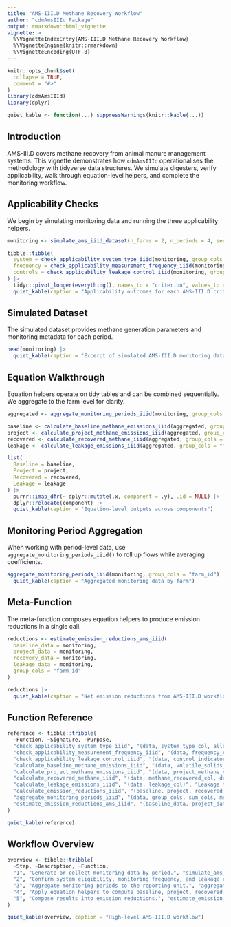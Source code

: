 ```yaml
---
title: "AMS-III.D Methane Recovery Workflow"
author: "cdmAmsIIId Package"
output: rmarkdown::html_vignette
vignette: >
  %\VignetteIndexEntry{AMS-III.D Methane Recovery Workflow}
  %\VignetteEngine{knitr::rmarkdown}
  %\VignetteEncoding{UTF-8}
---
```


```r
knitr::opts_chunk$set(
  collapse = TRUE,
  comment = "#>"
)
library(cdmAmsIIId)
library(dplyr)
```
```r
quiet_kable <- function(...) suppressWarnings(knitr::kable(...))
```


## Introduction

AMS-III.D covers methane recovery from animal manure management systems. This vignette demonstrates how `cdmAmsIIId` operationalises the methodology with tidyverse data structures. We simulate digesters, verify applicability, walk through equation-level helpers, and complete the monitoring workflow.

## Applicability Checks

We begin by simulating monitoring data and running the three applicability helpers.

```r
monitoring <- simulate_ams_iiid_dataset(n_farms = 2, n_periods = 4, seed = 2025)

tibble::tibble(
  system = check_applicability_system_type_iiid(monitoring, group_cols = "farm_id")$system_type_applicable,
  frequency = check_applicability_measurement_frequency_iiid(monitoring, group_cols = "farm_id")$measurement_frequency_applicable,
  controls = check_applicability_leakage_control_iiid(monitoring, group_cols = "farm_id")$leakage_controls_applicable
) |>
  tidyr::pivot_longer(everything(), names_to = "criterion", values_to = "applicable") |>
  quiet_kable(caption = "Applicability outcomes for each AMS-III.D criterion")
```

## Simulated Dataset

The simulated dataset provides methane generation parameters and monitoring metadata for each period.

```r
head(monitoring) |>
  quiet_kable(caption = "Excerpt of simulated AMS-III.D monitoring data")
```

## Equation Walkthrough

Equation helpers operate on tidy tables and can be combined sequentially. We aggregate to the farm level for clarity.

```r
aggregated <- aggregate_monitoring_periods_iiid(monitoring, group_cols = "farm_id")

baseline <- calculate_baseline_methane_emissions_iiid(aggregated, group_cols = "farm_id")
project <- calculate_project_methane_emissions_iiid(aggregated, group_cols = "farm_id")
recovered <- calculate_recovered_methane_iiid(aggregated, group_cols = "farm_id")
leakage <- calculate_leakage_emissions_iiid(aggregated, group_cols = "farm_id")

list(
  Baseline = baseline,
  Project = project,
  Recovered = recovered,
  Leakage = leakage
) |>
  purrr::imap_dfr(~ dplyr::mutate(.x, component = .y), .id = NULL) |>
  dplyr::relocate(component) |>
  quiet_kable(caption = "Equation-level outputs across components")
```

## Monitoring Period Aggregation

When working with period-level data, use `aggregate_monitoring_periods_iiid()` to roll up flows while averaging coefficients.

```r
aggregate_monitoring_periods_iiid(monitoring, group_cols = "farm_id") |>
  quiet_kable(caption = "Aggregated monitoring data by farm")
```

## Meta-Function

The meta-function composes equation helpers to produce emission reductions in a single call.

```r
reductions <- estimate_emission_reductions_ams_iiid(
  baseline_data = monitoring,
  project_data = monitoring,
  recovery_data = monitoring,
  leakage_data = monitoring,
  group_cols = "farm_id"
)

reductions |>
  quiet_kable(caption = "Net emission reductions from AMS-III.D workflow")
```

## Function Reference

```r
reference <- tibble::tribble(
  ~Function, ~Signature, ~Purpose,
  "check_applicability_system_type_iiid", "(data, system_type_col, allowed_types, group_cols)", "Validate manure system eligibility.",
  "check_applicability_measurement_frequency_iiid", "(data, frequency_col, minimum_frequency, group_cols)", "Confirm monitoring frequency requirements.",
  "check_applicability_leakage_control_iiid", "(data, control_indicator_col, group_cols)", "Ensure leakage controls are documented.",
  "calculate_baseline_methane_emissions_iiid", "(data, volatile_solids_col, methane_potential_col, methane_conversion_factor_col)", "Baseline methane emissions.",
  "calculate_project_methane_emissions_iiid", "(data, project_methane_conversion_factor_col, capture_efficiency_col)", "Project methane emissions.",
  "calculate_recovered_methane_iiid", "(data, methane_recovered_col, destruction_efficiency_col)", "Destroyed methane from recovery.",
  "calculate_leakage_emissions_iiid", "(data, leakage_col)", "Leakage totals.",
  "calculate_emission_reductions_iiid", "(baseline, project, recovered, leakage, group_cols)", "Net emission reductions.",
  "aggregate_monitoring_periods_iiid", "(data, group_cols, sum_cols, mean_cols)", "Roll up monitoring periods.",
  "estimate_emission_reductions_ams_iiid", "(baseline_data, project_data, recovery_data, leakage_data, group_cols)", "Meta-estimator for AMS-III.D"
)

quiet_kable(reference)
```

## Workflow Overview

```r
overview <- tibble::tribble(
  ~Step, ~Description, ~Function,
  "1", "Generate or collect monitoring data by period.", "simulate_ams_iiid_dataset()",
  "2", "Confirm system eligibility, monitoring frequency, and leakage controls.", "check_applicability_*_iiid()",
  "3", "Aggregate monitoring periods to the reporting unit.", "aggregate_monitoring_periods_iiid()",
  "4", "Apply equation helpers to compute baseline, project, recovered, and leakage emissions.", "calculate_*_iiid()",
  "5", "Compose results into emission reductions.", "estimate_emission_reductions_ams_iiid()"
)

quiet_kable(overview, caption = "High-level AMS-III.D workflow")
```
